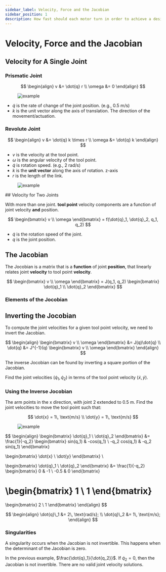 ```yaml
---
sidebar_label: Velocity, Force and the Jacobian
sidebar_position: 1
description: How fast should each motor turn in order to achieve a desire tool point velocity?
---
```



# Velocity, Force and the Jacobian

## Velocity for A Single Joint

### Prismatic Joint

$$
\begin{align}
v &= \dot{q} r \\
\omega &= 0
\end{align}
$$

<figure style={{ textAlign: "center" }}>
  <img alt="example" src={SINGLE_PRISMATIC_JOINT}></img>
</figure>

- $\dot{q}$ is the rate of change of the joint position. (e.g., 0.5 m/s)
- $k$ is the unit vector along the axis of translation. The direction of the movement/actuation.

### Revolute Joint

$$
\begin{align}
v &= \dot{q} k \times r \\
\omega &= \dot{q} k
\end{align}
$$

- $v$ is the velocity at the tool point.
- $\omega$ is the angular velocity of the tool point.
- $\dot{q}$ is rotation speed. (e.g., 2 rad/s)
- $k$ is the **unit vector** along the axis of rotation. z-axis
- $r$ is the length of the link.

<figure style={{ textAlign: "center" }}>
  <img alt="example" src={SINGLE_REVOLUTE_JOINT}></img>
</figure>
## Velocity for Two Joints

With more than one joint. **tool point** velocity components are a function of joint velocity **and** position.

$$
\begin{bmatrix}
v \\
\omega
\end{bmatrix}
= f(\dot{q}_1, \dot{q}_2, q_1, q_2)
$$

- $\dot{q}$ is the rotation speed of the joint.
- $q$ is the joint position.

## The Jacobian

The Jocobian is a matrix that is a **function** of joint **position**, that linearly relates joint **velocity** to tool point **velocity**.

$$
\begin{bmatrix}
v \\
\omega
\end{bmatrix}
= J(q_1, q_2)
\begin{bmatrix}
\dot{q}_1 \\
\dot{q}_2
\end{bmatrix}
$$

### Elements of the Jocobian

## Inverting the Jocobian

To compute the joint velocities for a given tool point velocity, we need to invert the Jacobian.

$$
\begin{align}
\begin{bmatrix}
v \\
\omega
\end{bmatrix}
&= J(q)\dot{q}
\\
\dot{q} &= J^{-1}(q)
\begin{bmatrix}
v \\
\omega
\end{bmatrix}
\end{align}
$$

The inverse Jocobian can be found by inverting a square portion of the Jacobian.

Find the joint velocities ($\dot{q}_1, \dot{q}_2$) in terms of the tool point velocity ($\dot{x}, \dot{y}$).

### Using the Inverse Jocobian

The arm points in the x direction, with joint 2 extended to 0.5 m. Find the joint velocities to move the tool point such that:

$$
\dot{x} = 1\, \text{m/s} \\
\dot{y} = 1\, \text{m/s}
$$

<figure style={{ textAlign: "center" }}>
  <img alt="example" src={example01}></img>
</figure>

$$
\begin{align}
\begin{bmatrix}
\dot{q}_1 \\
\dot{q}_2
\end{bmatrix}
&=
\frac{1}{-q_2}
\begin{bmatrix}
sin(q_1) & -cos(q_1) \\
-q_2 cos(q_1) & -q_2 sin(q_1)
\end{bmatrix}

\begin{bmatrix}
\dot{x} \\
\dot{y}
\end{bmatrix}
\\


\begin{bmatrix}
\dot{q}_1 \\
\dot{q}_2
\end{bmatrix}
&=
\frac{1}{-q_2}
\begin{bmatrix}
0 & -1 \\
-0.5 & 0
\end{bmatrix}

\begin{bmatrix}
1 \\
1
\end{bmatrix}
=
\begin{bmatrix}
2 \\
1
\end{bmatrix}
\end{align}
$$

$$
\begin{align}
\dot{q}\_1 &= 2\, \text{rad/s}; \\
\dot{q}\_2 &= 1\, \text{m/s};
\end{align}
$$

### Singularities

A singularity occurs when the Jacobian is not invertible. This happens when the determinant of the Jacobian is zero.

In the previous example, $\frac{\dot{q}_1}{\dot{q_2}}$. If $\dot{q}_2 = 0$, then the Jacobian is not invertible. There are no valid joint velocity solutions.
